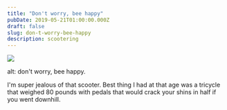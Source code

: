 ```yaml
---
title: "Don't worry, bee happy"
pubDate: 2019-05-21T01:00:00.000Z
draft: false
slug: don-t-worry-bee-happy
description: scootering
---
```


![](/assets/images/2019/be_happy_m.jpg)

alt: don't worry, bee happy.

I'm super jealous of that scooter. Best thing I had at that age was a tricycle that weighed 80 pounds with pedals that would crack your shins in half if you went downhill.
